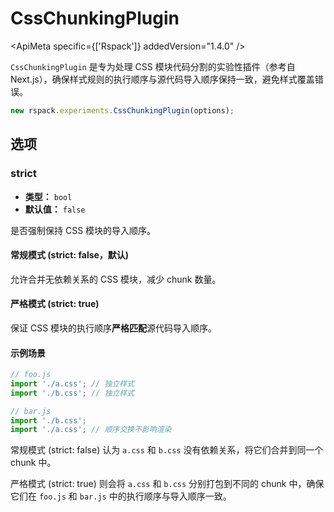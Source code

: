 
# CssChunkingPlugin

<ApiMeta specific={['Rspack']} addedVersion="1.4.0" />

`CssChunkingPlugin` 是专为处理 CSS 模块代码分割的实验性插件（参考自 Next.js），确保样式规则的执行顺序与源代码导入顺序保持一致，避免样式覆盖错误。

```js
new rspack.experiments.CssChunkingPlugin(options);
```

## 选项

### strict

- **类型：** `bool`
- **默认值：** `false`

是否强制保持 CSS 模块的导入顺序。

#### 常规模式 (strict: false，默认)

允许合并无依赖关系的 CSS 模块，减少 chunk 数量。

#### 严格模式 (strict: true)

保证 CSS 模块的执行顺序**严格匹配**源代码导入顺序。

#### 示例场景

```js
// foo.js
import './a.css'; // 独立样式
import './b.css'; // 独立样式

// bar.js
import './b.css';
import './a.css'; // 顺序交换不影响渲染
```

常规模式 (strict: false) 认为 `a.css` 和 `b.css` 没有依赖关系，将它们合并到同一个 chunk 中。

严格模式 (strict: true) 则会将 `a.css` 和 `b.css` 分别打包到不同的 chunk 中，确保它们在 `foo.js` 和 `bar.js` 中的执行顺序与导入顺序一致。
